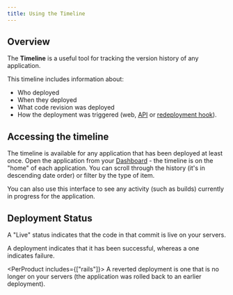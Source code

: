 ```yaml
---
title: Using the Timeline
---
```


## Overview

The **Timeline** is a useful tool for tracking the version history of any application.

This timeline includes information about: 

* Who deployed
* When they deployed
* What code revision was deployed 
* How the deployment was triggered (web, [API](https://developers.cloud66.com) or [redeployment hook](/docs/deployment/redeployment-hook)). 

## Accessing the timeline

The timeline is available for any application that has been deployed at least once. Open the application from your [Dashboard](https://app.cloud66.com/dashboard) - the timeline is on the "home" of each application. You can scroll through the history (it's in descending date order) or filter by the type of item.

You can also use this interface to see any activity (such as builds) currently in progress for the application.

## Deployment Status

A "Live" status indicates that the code in that commit is live on your servers.

A <Pill title="green" color="green" /> deployment indicates that it has been successful, whereas a <Pill title="red" color="red" /> one indicates failure.

<PerProduct includes={["rails"]}>
A reverted deployment is one that is no longer on your servers (the application was rolled back to an earlier deployment).
</PerProduct>
